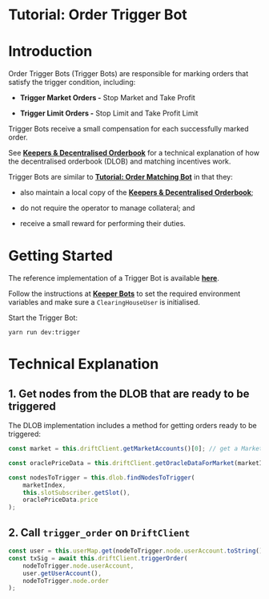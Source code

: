 # Tutorial: Order Trigger Bot

# Introduction

Order Trigger Bots (Trigger Bots) are responsible for marking orders that satisfy the trigger condition, including:

-   **Trigger Market Orders -** Stop Market and Take Profit

-   **Trigger Limit Orders -** Stop Limit and Take Profit Limit

Trigger Bots receive a small compensation for each successfully marked order.

See [**Keepers & Decentralised Orderbook**](/about-v2/decentralized-orderbook) for a technical explanation of how the decentralised orderbook (DLOB) and matching incentives work.

Trigger Bots are similar to [**Tutorial: Order Matching Bot**](/developer-resources/tutorial-bots/keeper-bots/tutorial-order-matching-bot) in that they:

-   also maintain a local copy of the [**Keepers & Decentralised Orderbook**](/about-v2/decentralized-orderbook);

-   do not require the operator to manage collateral; and

-   receive a small reward for performing their duties.

# Getting Started

The reference implementation of a Trigger Bot is available [**here**](https://github.com/drift-labs/keeper-bots-v2/blob/master/src/bots/trigger.ts).

Follow the instructions at [**Keeper Bots**](/about-v2/keepers) to set the required environment variables and make sure a `ClearingHouseUser` is initialised.

Start the Trigger Bot:

```shell
yarn run dev:trigger
```

# Technical Explanation

## 1. Get nodes from the DLOB that are ready to be triggered

The DLOB implementation includes a method for getting orders ready to be triggered:

```typescript
const market = this.driftClient.getMarketAccounts()[0]; // get a MarketAccount

const oraclePriceData = this.driftClient.getOracleDataForMarket(marketIndex);

const nodesToTrigger = this.dlob.findNodesToTrigger(
    marketIndex,
    this.slotSubscriber.getSlot(),
    oraclePriceData.price
);
```

## 2. Call `trigger_order` on `DriftClient`

```typescript
const user = this.userMap.get(nodeToTrigger.node.userAccount.toString());
const txSig = await this.driftClient.triggerOrder(
    nodeToTrigger.node.userAccount,
    user.getUserAccount(),
    nodeToTrigger.node.order
);
```